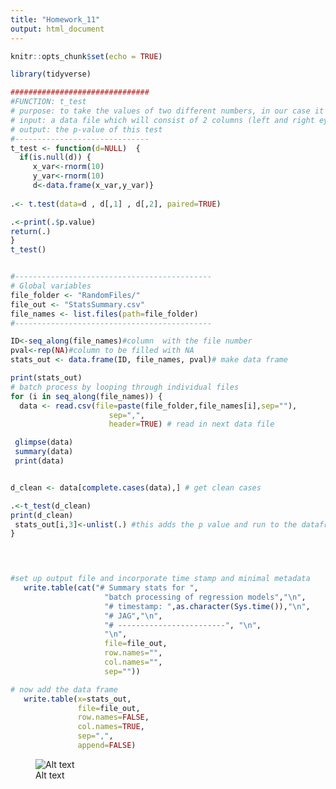 ```yaml
---
title: "Homework_11"
output: html_document
---
```


```r
knitr::opts_chunk$set(echo = TRUE)
```

```r


library(tidyverse)

###############################
#FUNCTION: t_test
# purpose: to take the values of two different numbers, in our case it will be eye sizes, and perform a t-test
# input: a data file which will consist of 2 columns (left and right eyesize) and compare a t.test across them
# output: the p-value of this test
#------------------------------
t_test <- function(d=NULL)  {
  if(is.null(d)) {
     x_var<-rnorm(10)
     y_var<-rnorm(10)
     d<-data.frame(x_var,y_var)}
   
.<- t.test(data=d , d[,1] , d[,2], paired=TRUE)

.<-print(.$p.value)
return(.)
}
t_test()


#--------------------------------------------
# Global variables
file_folder <- "RandomFiles/"
file_out <- "StatsSummary.csv"
file_names <- list.files(path=file_folder)
#--------------------------------------------

ID<-seq_along(file_names)#column  with the file number
pval<-rep(NA)#column to be filled with NA
stats_out <- data.frame(ID, file_names, pval)# make data frame

print(stats_out)
# batch process by looping through individual files
for (i in seq_along(file_names)) {
  data <- read.csv(file=paste(file_folder,file_names[i],sep=""),
                      sep=",",
                      header=TRUE) # read in next data file

 glimpse(data)
 summary(data)
 print(data)


d_clean <- data[complete.cases(data),] # get clean cases

.<-t_test(d_clean)
print(d_clean)
 stats_out[i,3]<-unlist(.) #this adds the p value and run to the dataframe under the section I created which was filled with NA
}


 

#set up output file and incorporate time stamp and minimal metadata
   write.table(cat("# Summary stats for ",
                     "batch processing of regression models","\n",
                     "# timestamp: ",as.character(Sys.time()),"\n",
                     "# JAG","\n",
                     "# ------------------------", "\n",
                     "\n",
                     file=file_out,
                     row.names="",
                     col.names="",
                     sep=""))

# now add the data frame
   write.table(x=stats_out,
               file=file_out,
               row.names=FALSE,
               col.names=TRUE,
               sep=",",
               append=FALSE)

```

![Alt text](/Users/jguil/OneDrive - University of Vermont/Desktop/GuilleminBio381/Screenshot 2022-05-07 151900.png)



